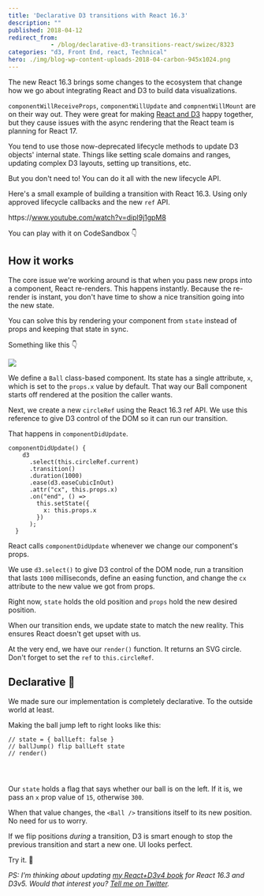 ```yaml
---
title: 'Declarative D3 transitions with React 16.3'
description: ""
published: 2018-04-12
redirect_from: 
            - /blog/declarative-d3-transitions-react/swizec/8323
categories: "d3, Front End, react, Technical"
hero: ./img/blog-wp-content-uploads-2018-04-carbon-945x1024.png
---
```

The new React 16.3 brings some changes to the ecosystem that change how we go about integrating React and D3 to build data visualizations.



`componentWillReceiveProps`, `componentWillUpdate` and `compnentWillMount` are on their way out. They were great for making [React and D3](https://swizec.com/reactd3js) happy together, but they cause issues with the async rendering that the React team is planning for React 17.



You tend to use those now-deprecated lifecycle methods to update D3 objects' internal state. Things like setting scale domains and ranges, updating complex D3 layouts, setting up transitions, etc.



But you don't need to! You can do it all with the new lifecycle API.



Here's a small example of building a transition with React 16.3. Using only approved lifecycle callbacks and the new `ref` API.



https&#x3A;//www.youtube.com/watch?v=dipl9j1gpM8



You can play with it on CodeSandbox 👇





## How it works



The core issue we're working around is that when you pass new props into a component, React re-renders. This happens instantly. Because the re-render is instant, you don't have time to show a nice transition going into the new state.



You can solve this by rendering your component from `state` instead of props and keeping that state in sync.



Something like this 👇



![](./img/blog-wp-content-uploads-2018-04-carbon-945x1024.png)



We define a `Ball` class-based component. Its state has a single attribute, `x`, which is set to the `props.x` value by default. That way our Ball component starts off rendered at the position the caller wants.



Next, we create a new `circleRef` using the React 16.3 ref API. We use this reference to give D3 control of the DOM so it can run our transition.



That happens in `componentDidUpdate`.



```
componentDidUpdate() {
    d3
      .select(this.circleRef.current)
      .transition()
      .duration(1000)
      .ease(d3.easeCubicInOut)
      .attr("cx", this.props.x)
      .on("end", () =>
        this.setState({
          x: this.props.x
        })
      );
  }
```



React calls `componentDidUpdate` whenever we change our component's props.



We use `d3.select()` to give D3 control of the DOM node, run a transition that lasts `1000` milliseconds, define an easing function, and change the `cx` attribute to the new value we got from props.



Right now, `state` holds the old position and `props` hold the new desired position.



When our transition ends, we update state to match the new reality. This ensures React doesn't get upset with us.



At the very end, we have our `render()` function. It returns an SVG circle. Don't forget to set the `ref` to `this.circleRef`.



## Declarative 💪



We made sure our implementation is completely declarative. To the outside world at least.



Making the ball jump left to right looks like this:



```
// state = { ballLeft: false }
// ballJump() flip ballLeft state
// render()

          
        
```



Our `state` holds a flag that says whether our ball is on the left. If it is, we pass an `x` prop value of `15`, otherwise `300`.



When that value changes, the `<Ball />` transitions itself to its new position. No need for us to worry.



If we flip positions _during_ a transition, D3 is smart enough to stop the previous transition and start a new one. UI looks perfect.



Try it. 🏀



_PS: I'm thinking about updating [my React+D3v4 book](https://swizec.com/reactd3js) for React 16.3 and D3v5. Would that interest you? [Tell me on Twitter](http://twitter.com/home?status=Yo%20@swizec%20you%20should%20update%20your%20React+D3v4%20book)._